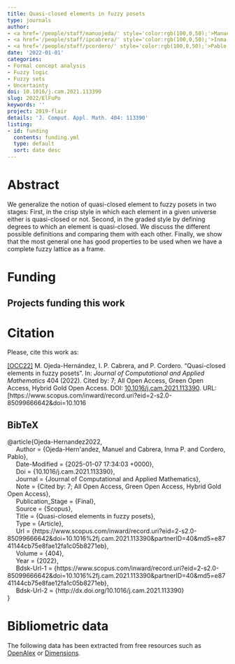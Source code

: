 ```yaml
---
title: Quasi-closed elements in fuzzy posets
type: journals
author:
- <a href='/people/staff/manuojeda/' style='color:rgb(100,0,50);'>Manuel Ojeda Hernández</a>
- <a href='/people/staff/ipcabrera/' style='color:rgb(100,0,50);'>Inma P. Cabrera</a>
- <a href='/people/staff/pcordero/' style='color:rgb(100,0,50);'>Pablo Cordero</a>
date: '2022-01-01'
categories:
- Formal concept analysis
- Fuzzy logic
- Fuzzy sets
- Uncertainty
doi: 10.1016/j.cam.2021.113390
slug: 2022/ElFuPo
keywords: ''
project: 2019-flair
details: 'J. Comput. Appl. Math. 404: 113390'
listing:
- id: funding
  contents: funding.yml
  type: default
  sort: date desc
---
```





# Abstract

We generalize the notion of quasi-closed element to fuzzy posets in two stages: First, in the crisp style in which each element in a given universe either is quasi-closed or not. Second, in the graded style by defining degrees to which an element is quasi-closed. We discuss the different possible definitions and comparing them with each other. Finally, we show that the most general one has good properties to be used when we have a complete fuzzy lattice as a frame.


# Funding
::: {.callout-note appearance='minimal' collapse=false}
## Projects funding this work

:::{#funding}
:::
:::








# Citation
Please, cite this work as:


<a name=bib-Ojeda-Hernandez2022></a>[[OCC22]](#cite-Ojeda-Hernandez2022) M. Ojeda-Hernández, I. P. Cabrera, and P. Cordero. “Quasi-closed elements in fuzzy posets”. In: _Journal of Computational and Applied Mathematics_ 404 (2022). Cited by: 7; All Open Access, Green Open Access, Hybrid Gold Open Access. DOI: [10.1016/j.cam.2021.113390](https://doi.org/10.1016%2Fj.cam.2021.113390). URL: [https://www.scopus.com/inward/record.uri?eid=2-s2.0-85099666642&doi=10.1016

::: {.callout-note appearance="minimal" collapse=true}

## BibTeX

@article{Ojeda-Hernandez2022,<br>&nbsp;&nbsp;&nbsp;&nbsp;	Author = {Ojeda-Hern\'andez, Manuel and Cabrera, Inma P. and Cordero, Pablo},<br>&nbsp;&nbsp;&nbsp;&nbsp;	Date-Modified = {2025-01-07 17:34:03 +0000},<br>&nbsp;&nbsp;&nbsp;&nbsp;	Doi = {10.1016/j.cam.2021.113390},<br>&nbsp;&nbsp;&nbsp;&nbsp;	Journal = {Journal of Computational and Applied Mathematics},<br>&nbsp;&nbsp;&nbsp;&nbsp;	Note = {Cited by: 7; All Open Access, Green Open Access, Hybrid Gold Open Access},<br>&nbsp;&nbsp;&nbsp;&nbsp;	Publication_Stage = {Final},<br>&nbsp;&nbsp;&nbsp;&nbsp;	Source = {Scopus},<br>&nbsp;&nbsp;&nbsp;&nbsp;	Title = {Quasi-closed elements in fuzzy posets},<br>&nbsp;&nbsp;&nbsp;&nbsp;	Type = {Article},<br>&nbsp;&nbsp;&nbsp;&nbsp;	Url = {https://www.scopus.com/inward/record.uri?eid=2-s2.0-85099666642&doi=10.1016%2fj.cam.2021.113390&partnerID=40&md5=e8741144cb75e8fae12fa1c05b8271eb},<br>&nbsp;&nbsp;&nbsp;&nbsp;	Volume = {404},<br>&nbsp;&nbsp;&nbsp;&nbsp;	Year = {2022},<br>&nbsp;&nbsp;&nbsp;&nbsp;	Bdsk-Url-1 = {https://www.scopus.com/inward/record.uri?eid=2-s2.0-85099666642&doi=10.1016%2fj.cam.2021.113390&partnerID=40&md5=e8741144cb75e8fae12fa1c05b8271eb},<br>&nbsp;&nbsp;&nbsp;&nbsp;	Bdsk-Url-2 = {http://dx.doi.org/10.1016/j.cam.2021.113390}<br>}

:::



# Bibliometric data


The following data has been extracted from free resources such as [OpenAlex](https://openalex.org/) or [Dimensions](https://app.dimensions.ai/).

<div style="display: flex; justify-content: center; align-items: center; height: 100%;">
<span class="__dimensions_badge_embed__" data-doi="10.1016/j.cam.2021.113390" data-legend="always"></span></div><script async src="https://badge.dimensions.ai/badge.js" charset="utf-8"></script>

<div style="display: flex; justify-content: center; align-items: center; height: 100%;">
<a href="https://plu.mx/plum/a/?doi=10.1016/j.cam.2021.113390" class="plumx-details" data-site="plum" data-hide-when-empty="true">Quasi-closed elements in fuzzy posets</a></div>


## Cites

The following graph plots the number of cites received by this work from its publication, on a yearly basis.

```r
#| echo: false
#| results: asis
#| warning: false
#| message: false
source(here::here('scripts', 'manage_publications.R'))
df <- readRDS('citation_history.rds')
plot_citation_history(df)
```



## Papers citing this work

The following is a non-exhaustive list of papers that cite this work:


<a name=bib-Chajda_2022></a>[[1]](#cite-Chajda_2022) I. Chajda and H. Länger. “Implication in finite posets with pseudocomplemented sections”. In: _Soft Computing_ 26.13 (Apr. 2022), p. 5945–5953. ISSN: 1433-7479. DOI: [10.1007/s00500-022-07052-5](https://doi.org/10.1007%2Fs00500-022-07052-5). URL: [http://dx.doi.org/10.1007/s00500-022-07052-5](http://dx.doi.org/10.1007/s00500-022-07052-5).

<a name=bib-Ojeda_Hernandez_2021></a>[[2]](#cite-Ojeda_Hernandez_2021) M. Ojeda-Hernandez, I. P. Cabrera, P. Cordero, et al. “On (fuzzy) closure systems in complete fuzzy lattices”. In: _2021 IEEE International Conference on Fuzzy Systems (FUZZ-IEEE)_. IEEE, Jul. 2021, p. 1–6. DOI: [10.1109/fuzz45933.2021.9494404](https://doi.org/10.1109%2Ffuzz45933.2021.9494404). URL: [http://dx.doi.org/10.1109/fuzz45933.2021.9494404](http://dx.doi.org/10.1109/fuzz45933.2021.9494404).

<a name=bib-Ojeda_Hern_ndez_2022></a>[[3]](#cite-Ojeda_Hern_ndez_2022) M. Ojeda-Hernández, I. P. Cabrera, P. Cordero, et al. “Fuzzy closure systems: Motivation, definition and properties”. In: _International Journal of Approximate Reasoning_ 148 (Sep. 2022), p. 151–161. ISSN: 0888-613X. DOI: [10.1016/j.ijar.2022.06.004](https://doi.org/10.1016%2Fj.ijar.2022.06.004). URL: [http://dx.doi.org/10.1016/j.ijar.2022.06.004](http://dx.doi.org/10.1016/j.ijar.2022.06.004).

<a name=bib-Ojeda_Hern_ndez_2023></a>[[4]](#cite-Ojeda_Hern_ndez_2023) M. Ojeda-Hernández, I. P. Cabrera, P. Cordero, et al. “On Pseudointents in Fuzzy Formal Concept Analysis”. In: _Graph-Based Representation and Reasoning_. Springer Nature Switzerland, 2023, p. 36–40. ISBN: 9783031409608. DOI: [10.1007/978-3-031-40960-8_4](https://doi.org/10.1007%2F978-3-031-40960-8_4). URL: [http://dx.doi.org/10.1007/978-3-031-40960-8_4](http://dx.doi.org/10.1007/978-3-031-40960-8_4).


